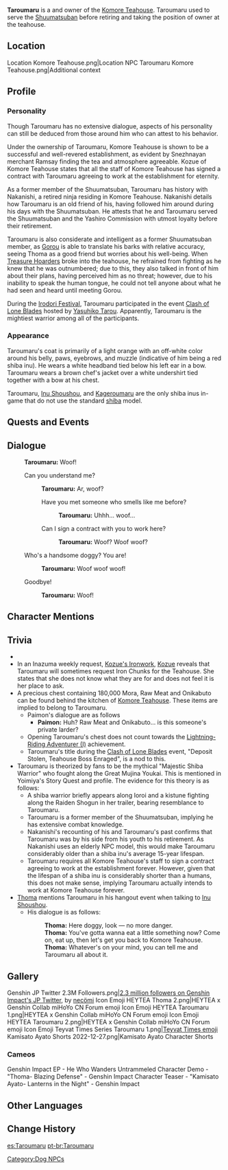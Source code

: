 {{About|the NPC|the event-exclusive enemy|Taroumaru (Enemy)}}
{{Character Infobox
|type             = NPC
|image            = NPC Taroumaru.png
|name             = Taroumaru
|affiliation      = Komore Teahouse
|affiliation2     = Shuumatsuban
|affiliationNote2 = formerly
|region           = Inazuma
|title            = Owner of Komore Teahouse
}}
{{Quote
|Legend says that all the employees of the teahouse have signed some sort of unspeakable contract with Taroumaru and they must work there forever.
|Version 2.0 Special Program
}}
'''Taroumaru''' {{Lang|ja=太郎丸}} is a {{w|Shiba Inu}} and owner of the [[Komore Teahouse]]. Taroumaru used to serve the [[Shuumatsuban]] before retiring and taking the position of owner at the teahouse.

==Location==
<gallery>
Location Komore Teahouse.png|Location
NPC Taroumaru Komore Teahouse.png|Additional context
</gallery>

==Profile==
===Personality===
Though Taroumaru has no extensive dialogue, aspects of his personality can still be deduced from those around him who can attest to his behavior.

Under the ownership of Taroumaru, Komore Teahouse is shown to be a successful and well-revered establishment, as evident by Snezhnayan merchant Ramsay finding the tea and atmosphere agreeable. Kozue of Komore Teahouse states that all the staff of Komore Teahouse has signed a contract with Taroumaru agreeing to work at the establishment for eternity.

As a former member of the Shuumatsuban, Taroumaru has history with Nakanishi, a retired ninja residing in Komore Teahouse. Nakanishi details how Taroumaru is an old friend of his, having followed him around during his days with the Shuumatsuban. He attests that he and Taroumaru served the Shuumatsuban and the Yashiro Commission with utmost loyalty before their retirement.

Taroumaru is also considerate and intelligent as a former Shuumatsuban member, as [[Gorou]] is able to translate his barks with relative accuracy, seeing Thoma as a good friend but worries about his well-being. When [[Treasure Hoarders]] broke into the teahouse, he refrained from fighting as he knew that he was outnumbered; due to this, they also talked in front of him about their plans, having perceived him as no threat; however, due to his inability to speak the human tongue, he could not tell anyone about what he had seen and heard until meeting Gorou.

During the [[Irodori Festival]], Taroumaru participated in the event [[Hues of the Violet Garden/Clash of Lone Blades|Clash of Lone Blades]] hosted by [[Yasuhiko Tarou]]. Apparently, Taroumaru is the mightiest warrior among all of the participants.

===Appearance===
Taroumaru's coat is primarily of a light orange with an off-white color around his belly, paws, eyebrows, and muzzle (indicative of him being a red shiba inu). He wears a white headband tied below his left ear in a bow. Taroumaru wears a brown chef's jacket over a white undershirt tied together with a bow at his chest.

Taroumaru, [[Inu Shoushou]], and [[Kageroumaru]] are the only shiba inus in-game that do not use the standard [[shiba]] model.

==Quests and Events==
{{Quests and Events}}

==Dialogue==
{{Dialogue start}}
:'''Taroumaru:''' Woof!
:{{DIcon}} Can you understand me?
::'''Taroumaru:''' Ar, woof?
::{{DIcon}} Have you met someone who smells like me before?
:::'''Taroumaru:''' Uhhh... woof...
::{{DIcon}} Can I sign a contract with you to work here?
:::'''Taroumaru:''' Woof? Woof woof?
:{{DIcon}} Who's a handsome doggy? You are!
::'''Taroumaru:''' Woof woof woof!
:{{DIcon}} Goodbye!
::'''Taroumaru:''' Woof!
{{Dialogue end}}

==Character Mentions==
{{Character Mentions}}

==Trivia==
* {{Character Furnishing Mentions}}
* In an Inazuma weekly request, [[Kozue's Ironwork]], [[Kozue]] reveals that Taroumaru will sometimes request Iron Chunks for the Teahouse. She states that she does not know what they are for and does not feel it is her place to ask.
* A precious chest containing 180,000 Mora, Raw Meat and Onikabuto can be found behind the kitchen of [[Komore Teahouse]]. These items are implied to belong to Taroumaru.
** Paimon's dialogue are as follows
*** '''Paimon:''' Huh? Raw Meat and Onikabuto... is this someone's private larder?
** Opening Taroumaru's chest does not count towards the [[Lightning-Riding Adventurer (I)]] achievement.
** Taroumaru's title during the [[Hues of the Violet Garden/Clash of Lone Blades|Clash of Lone Blades]] event, "Deposit Stolen, Teahouse Boss Enraged", is a nod to this.
* Taroumaru is theorized by fans to be the mythical "Majestic Shiba Warrior" who fought along the Great Mujina Youkai. This is mentioned in Yoimiya's Story Quest and profile. The evidence for this theory is as follows:
** A shiba warrior briefly appears along Ioroi and a kistune fighting along the Raiden Shogun in her trailer, bearing resemblance to Taroumaru.
** Taroumaru is a former member of the Shuumatsuban, implying he has extensive combat knowledge.
** Nakanishi's recounting of his and Taroumaru's past confirms that Taroumaru was by his side from his youth to his retirement. As Nakanishi uses an elderly NPC model, this would make Taroumaru considerably older than a shiba inu's average 15-year lifespan.
** Taroumaru requires all Komore Teahouse's staff to sign a contract agreeing to work at the establishment forever. However, given that the lifespan of a shiba inu is considerably shorter than a humans, this does not make sense, implying Taroumaru actually intends to work at Komore Teahouse forever.
* [[Thoma]] mentions Taroumaru in his hangout event when talking to [[Inu Shoushou]].
** His dialogue is as follows:
**: '''Thoma:''' Here doggy, look — no more danger.
**: <span title="Play" class="audio-button custom-theme hidden"></span> '''Thoma:''' You've gotta wanna eat a little something now? Come on, eat up, then let's get you back to Komore Teahouse.
**: <span title="Play" class="audio-button custom-theme hidden"></span> '''Thoma:''' Whatever's on your mind, you can tell me and Taroumaru all about it.

==Gallery==
<gallery>
Genshin JP Twitter 2.3M Followers.png|[https://twitter.com/Genshin_7/status/1547158904395554816 2.3 million followers on Genshin Impact's JP Twitter], by [https://twitter.com/necomi_info necömi] <!-- 2022-07-13 -->
Icon Emoji HEYTEA Thoma 2.png|HEYTEA x Genshin Collab miHoYo CN Forum emoji
Icon Emoji HEYTEA Taroumaru 1.png|HEYTEA x Genshin Collab miHoYo CN Forum emoji
Icon Emoji HEYTEA Taroumaru 2.png|HEYTEA x Genshin Collab miHoYo CN Forum emoji
Icon Emoji Teyvat Times Series Taroumaru 1.png|[[Teyvat Times/Emoji|Teyvat Times emoji]]
Kamisato Ayato Shorts 2022-12-27.png|Kamisato Ayato Character Shorts
</gallery>

===Cameos===
<gallery>
Genshin Impact EP - He Who Wanders Untrammeled
Character Demo - "Thoma- Blazing Defense" - Genshin Impact
Character Teaser - "Kamisato Ayato- Lanterns in the Night" - Genshin Impact
</gallery>

==Other Languages==
{{Other Languages
|default_hidden = 1
|en      = Taroumaru
|zhs     = 太郎丸
|zhs_rm  = Tàilángwán
|zht     = 太郎丸
|zht_rm  = Tàilángwán
|ja      = {{Rubi|太|た|郎|ろう|丸|まる}}
|ja_rm   = Taroumaru
|ko      = 타로마루
|ko_rm   = Taromaru
|es      = Taroumaru
|fr      = Taroumaru
|ru      = Таромару
|th      = Taroumaru
|vi      = Taroumaru
|de      = Taroumaru
|id      = Taroumaru
|pt      = Taroumaru
|tr      = Taroumaru
|it      = Taroumaru
}}

==Change History==
{{Change History|2.0}}
[[Category:Dog NPCs]]

[[es:Taroumaru]]
[[pt-br:Taroumaru]]